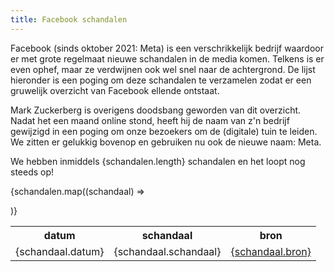 ```yaml
---
title: Facebook schandalen
---
```



Facebook (sinds oktober 2021: Meta) is een verschrikkelijk bedrijf waardoor er met grote regelmaat nieuwe schandalen in de media komen. Telkens is er even ophef, maar ze verdwijnen ook wel snel naar de achtergrond. De lijst hieronder is een poging om deze schandalen te verzamelen zodat er een gruwelijk overzicht van Facebook ellende ontstaat.

Mark Zuckerberg is overigens doodsbang geworden van dit overzicht. Nadat het een maand online stond, heeft hij de naam van z'n bedrijf gewijzigd in een poging om onze bezoekers om de (digitale) tuin te leiden. We zitten er gelukkig bovenop en gebruiken nu ook de nieuwe naam: Meta.

We hebben inmiddels {schandalen.length} schandalen en het loopt nog steeds op!

<table>
  <tr>
    <th>datum</th>
    <th>schandaal</th>
    <th>bron</th>
  </tr>

{schandalen.map((schandaal) => <tr>

<td>{schandaal.datum}</td>
<td>{schandaal.schandaal}</td>
<td><a href={schandaal.url}>{schandaal.bron}</a></td>
</tr>
)}

</table>
